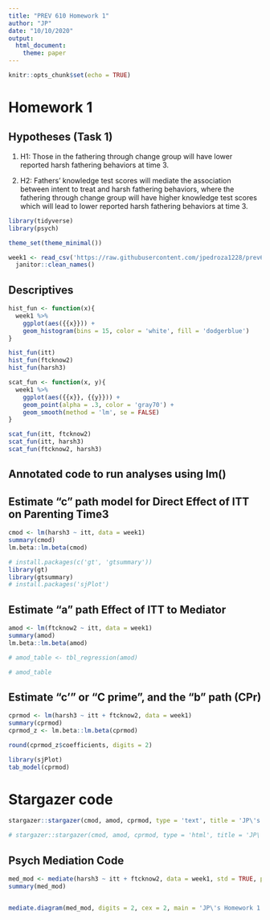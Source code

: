 ```yaml
---
title: "PREV 610 Homework 1"
author: "JP"
date: "10/10/2020"
output: 
  html_document:
    theme: paper
---
```


```r
knitr::opts_chunk$set(echo = TRUE)
```

# Homework 1

## Hypotheses (Task 1)

1. H1: Those in the fathering through change group will have lower reported harsh fathering behaviors at time 3.

2. H2: Fathers' knowledge test scores will mediate the association between intent to treat and harsh fathering behaviors, where the fathering through change group will have higher knowledge test scores which will lead to lower reported harsh fathering behaviors at time 3.

```r
library(tidyverse)
library(psych)

theme_set(theme_minimal())

week1 <- read_csv('https://raw.githubusercontent.com/jpedroza1228/prev610_mediationmoderation/main/data/ftc_week1.csv') %>% 
  janitor::clean_names()
```

## Descriptives

```r
hist_fun <- function(x){
  week1 %>% 
    ggplot(aes({{x}})) +
    geom_histogram(bins = 15, color = 'white', fill = 'dodgerblue')
}

hist_fun(itt)
hist_fun(ftcknow2)
hist_fun(harsh3)

scat_fun <- function(x, y){
  week1 %>% 
    ggplot(aes({{x}}, {{y}})) +
    geom_point(alpha = .3, color = 'gray70') +
    geom_smooth(method = 'lm', se = FALSE)
}

scat_fun(itt, ftcknow2)
scat_fun(itt, harsh3)
scat_fun(ftcknow2, harsh3)
```

## Annotated code to run analyses using lm()

## Estimate "c" path model for Direct Effect of ITT on Parenting Time3

```r
cmod <- lm(harsh3 ~ itt, data = week1)
summary(cmod)
lm.beta::lm.beta(cmod)

# install.packages(c('gt', 'gtsummary'))
library(gt)
library(gtsummary)
# install.packages('sjPlot')

```

## Estimate "a" path Effect of ITT to Mediator 

```r
amod <- lm(ftcknow2 ~ itt, data = week1)
summary(amod)
lm.beta::lm.beta(amod)

# amod_table <- tbl_regression(amod)

# amod_table
```

## Estimate "c'" or "C prime", and the "b" path (CPr)

```r
cprmod <- lm(harsh3 ~ itt + ftcknow2, data = week1)
summary(cprmod)
cprmod_z <- lm.beta::lm.beta(cprmod)

round(cprmod_z$coefficients, digits = 2)

library(sjPlot)
tab_model(cprmod)
```

# Stargazer code

```r
stargazer::stargazer(cmod, amod, cprmod, type = 'text', title = 'JP\'s Homework 1: Baron and Kenny Method')

# stargazer::stargazer(cmod, amod, cprmod, type = 'html', title = 'JP\'s Homework 1: Baron and Kenny Method', out = 'hw1.htm')
```

## Psych Mediation Code

```r
med_mod <- mediate(harsh3 ~ itt + ftcknow2, data = week1, std = TRUE, plot = TRUE)
summary(med_mod)


mediate.diagram(med_mod, digits = 2, cex = 2, main = 'JP\'s Homework 1 Mediation Model')
```

